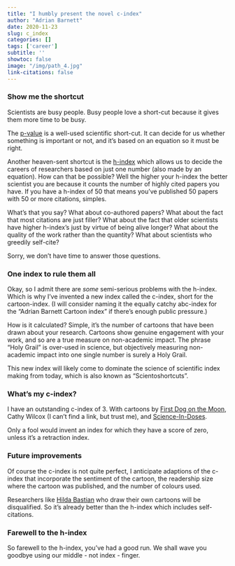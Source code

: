 ```yaml
---
title: "I humbly present the novel c-index"
author: "Adrian Barnett"
date: 2020-11-23
slug: c_index
categories: []
tags: ['career']
subtitle: ''
showtoc: false
image: "/img/path_4.jpg"
link-citations: false
---
```


### Show me the shortcut

Scientists are busy people. Busy people love a short-cut because it gives them more time to be busy. 

The [p-value](https://medianwatch.netlify.app/post/pvalue_pledge/) is a well-used scientific short-cut. It can decide for us whether something is important or not, and it's based on an equation so it must be right.

Another heaven-sent shortcut is the [h-index](https://en.wikipedia.org/wiki/H-index) which allows us to decide the careers of researchers based on just one number (also made by an equation). 
How can that be possible? Well the higher your h-index the better scientist you are because it counts the number of highly cited papers you have. If you have a h-index of 50 that means you've published 50 papers with 50 or more citations, simples. 

What's that you say? What about co-authored papers? What about the fact that most citations are just filler? What about the fact that older scientists have higher h-index's just by virtue of being alive longer? What about the quality of the work rather than the quantity? What about scientists who greedily self-cite? 

Sorry, we don't have time to answer those questions.

### One index to rule them all

Okay, so I admit there are _some_ semi-serious problems with the h-index. Which is why I've invented a new index called the c-index, short for the cartoon-index. (I will consider naming it the equally catchy abc-index for the "Adrian Barnett Cartoon index" if there's enough public pressure.)

How is it calculated? Simple, it's the number of cartoons that have been drawn about your research. Cartoons show genuine engagement with your work, and so are a true measure on non-academic impact. The phrase "Holy Grail" is over-used in science, but objectively measuring non-academic impact into one single number is surely a Holy Grail. 

This new index will likely come to dominate the science of scientific index making from today, which is also known as "Scientoshortcuts".

### What's my c-index?

I have an outstanding c-index of 3. With cartoons by [First Dog on the Moon](https://firstdogonthemoon.com.au/cartoons/2013/03/26/we-could-be-enjoying-science-from-the-year-2413-right-now/), Cathy Wilcox (I can't find a link, but trust me), and [Science-In-Doses](https://www.scienceindoses.com/2020/09/acronyms-are-new-jargon.html). 

Only a fool would invent an index for which they have a score of zero, unless it's a retraction index.

### Future improvements

Of course the c-index is not quite perfect, I anticipate adaptions of the c-index that incorporate the sentiment of the cartoon, the readership size where the cartoon was published, and the number of colours used.

Researchers like [Hilda Bastian](https://hildabastian.net/) who draw their own cartoons will be disqualified. So it's already better than the h-index which includes self-citations.

### Farewell to the h-index

So farewell to the h-index, you've had a good run. We shall wave you goodbye using our middle - not index - finger.

